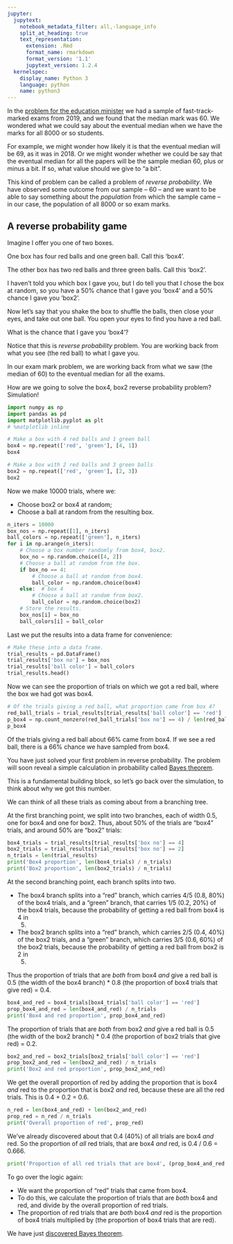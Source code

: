 ```yaml
---
jupyter:
  jupytext:
    notebook_metadata_filter: all,-language_info
    split_at_heading: true
    text_representation:
      extension: .Rmd
      format_name: rmarkdown
      format_version: '1.1'
      jupytext_version: 1.2.4
  kernelspec:
    display_name: Python 3
    language: python
    name: python3
---
```


In the [problem for the education minister]({{ site.baseurl
}}/chapters/10/havana_math) we had a sample of fast-track-marked exams from
2019, and we found that the median mark was 60.  We wondered what we could say
about the eventual median when we have the marks for all 8000 or so students.

For example, we might wonder how likely it is that the eventual median will be
69, as it was in 2018.  Or we might wonder whether we could be say that the
eventual median for all the papers will be the sample median 60, plus or minus
a bit.   If so, what value should we give to "a bit".

This kind of problem can be called a problem of *reverse probability*.  We
have observed some outcome from our sample -- 60 -- and we want to be able to
say something about the *population* from which the sample came -- in our
case, the population of all 8000 or so exam marks.

## A reverse probability game

Imagine I offer you one of two boxes.

One box has four red balls and one green ball.  Call this 'box4'.

The other box has two red balls and three green balls.  Call this 'box2'.

I haven't told you which box I gave you, but I do tell you that I chose the
box at random, so you have a 50% chance that I gave you 'box4' and a 50%
chance I gave you 'box2'.

Now let's say that you shake the box to shuffle the balls, then close your
eyes, and take out one ball.  You open your eyes to find you have a red ball.

What is the chance that I gave you 'box4'?

Notice that this is *reverse probability* problem.  You are working back from what you see (the red ball) to what I gave you.

In our exam mark problem, we are working back from what we saw (the median of
60) to the eventual median for all the exams.

How are we going to solve the box4, box2 reverse probability problem?  Simulation!

```python
import numpy as np
import pandas as pd
import matplotlib.pyplot as plt
# %matplotlib inline
```

```python
# Make a box with 4 red balls and 1 green ball
box4 = np.repeat(['red', 'green'], [4, 1])
box4
```

```python
# Make a box with 2 red balls and 3 green balls
box2 = np.repeat(['red', 'green'], [2, 3])
box2
```

Now we make 10000 trials, where we:

* Choose box2 or box4 at random;
* Choose a ball at random from the resulting box.

```python
n_iters = 10000
box_nos = np.repeat([1], n_iters)
ball_colors = np.repeat(['green'], n_iters)
for i in np.arange(n_iters):
    # Choose a box number randomly from box4, box2.
    box_no = np.random.choice([4, 2])
    # Choose a ball at random from the box.
    if box_no == 4:
        # Choose a ball at random from box4.
        ball_color = np.random.choice(box4)
    else:  # box 4
        # Choose a ball at random from box2.
        ball_color = np.random.choice(box2)
    # Store the results.
    box_nos[i] = box_no
    ball_colors[i] = ball_color
```

Last we put the results into a data frame for convenience:

```python
# Make these into a data frame.
trial_results = pd.DataFrame()
trial_results['box no'] = box_nos
trial_results['ball color'] = ball_colors
trial_results.head()
```

Now we can see the proportion of trials on which we got a red ball, where the box we had got was box4.

```python
# Of the trials giving a red ball, what proportion came from box 4?
red_ball_trials = trial_results[trial_results['ball color'] == 'red']
p_box4 = np.count_nonzero(red_ball_trials['box no'] == 4) / len(red_ball_trials)
p_box4
```

Of the trials giving a red ball about 66% came from box4.   If we see a red ball, there is a 66% chance we have sampled from box4.

You have just solved your first problem in reverse probability.  The problem
will soon reveal a simple calculation in probability called [Bayes
theorem](https://en.wikipedia.org/wiki/Bayes'_theorem).

This is a fundamental building block, so let's go back over the simulation, to think about why we got this number.

We can think of all these trials as coming about from a branching tree.

At the first branching point, we split into two branches, each of width 0.5,
one for box4 and one for box2.  Thus, about 50% of the trials are "box4"
trials, and around 50% are "box2" trials:

```python
box4_trials = trial_results[trial_results['box no'] == 4]
box2_trials = trial_results[trial_results['box no'] == 2]
n_trials = len(trial_results)
print('Box4 proportion', len(box4_trials) / n_trials)
print('Box2 proportion', len(box2_trials) / n_trials)
```

At the second branching point, each branch splits into two.

* The box4 branch splits into a "red" branch, which carries 4/5 (0.8, 80%) of
  the box4 trials, and a "green" branch, that carries 1/5 (0.2, 20%) of the
  box4 trials, because the probability of getting a red ball from box4 is 4 in
  5.
* The box2 branch splits into a "red" branch, which carries 2/5 (0.4, 40%) of
  the box2 trials, and a "green" branch, which carries 3/5 (0.6, 60%) of the
  box2 trials, because the probability of getting a red ball from box2 is 2 in
  5.

Thus the proportion of trials that are *both* from box4 *and* give a red ball
is 0.5 (the width of the box4 branch) * 0.8 (the proportion of box4 trials
that give red) = 0.4.

```python
box4_and_red = box4_trials[box4_trials['ball color'] == 'red']
prop_box4_and_red = len(box4_and_red) / n_trials
print('Box4 and red proportion', prop_box4_and_red)
```

The proportion of trials that are *both* from box2 *and* give a red ball
is 0.5 (the width of the box2 branch) * 0.4 (the proportion of box2 trials
that give red) = 0.2.

```python
box2_and_red = box2_trials[box2_trials['ball color'] == 'red']
prop_box2_and_red = len(box2_and_red) / n_trials
print('Box2 and red proportion', prop_box2_and_red)
```

We get the overall proportion of red by adding the proportion that is box4 *and* red to the proportion that is box2 *and* red, because these are all the red trials.  This is 0.4 + 0.2 = 0.6.

```python
n_red = len(box4_and_red) + len(box2_and_red)
prop_red = n_red / n_trials
print('Overall proportion of red', prop_red)
```

We've already discovered about that 0.4 (40%) of all trials are box4 *and* red.  So the proportion of *all* red trials, that are box4 *and* red, is 0.4 / 0.6 = 0.666.

```python
print('Proportion of all red trials that are box4', (prop_box4_and_red / prop_red))
```

To go over the logic again:

* We want the proportion of "red" trials that came from box4.
* To do this, we calculate the proportion of trials that are *both* box4 and
  red, and divide by the overall proportion of red trials.
* The proportion of red trials that are *both* box4 *and* red is the
  proportion of box4 trials multiplied by (the proportion of box4 trials that
  are red).

We have just [discovered Bayes theorem]({{ site.baseurl
}}/chapters/10/bayes_theorem).
